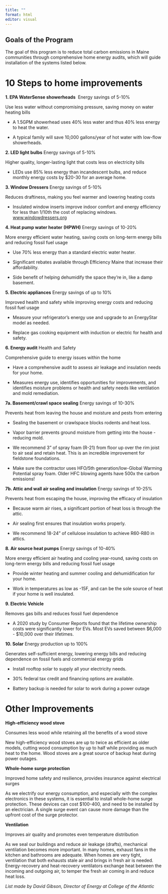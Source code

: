 ```yaml
---
title: ""
format: html
editor: visual
---
```


## Goals of the Program

The goal of this program is to reduce total carbon emissions in Maine communities through comprehensive home energy audits, which will guide installation of the systems listed below.

# 10 Steps to home improvements

**1. EPA WaterSense showerheads**  Energy savings of 5-10%

Use less water without compromising pressure, saving money on water heating bills

-   A 1.5GPM showerhead uses 40% less water and thus 40% less energy to heat the water.

-   A typical family will save 10,000 gallons/year of hot water with low-flow showerheads. 

**2. LED light bulbs** Energy savings of 5-10%

Higher quality, longer-lasting light that costs less on electricity bills

-   LEDs use 85% less energy than incandescent bulbs, and reduce monthly energy costs by \$20-30 for an average home.

**3. Window Dressers** Energy savings of 5-10%

Reduces draftiness, making you feel warmer and lowering heating costs

-   Insulated window inserts improve indoor comfort and energy efficiency for less than 1/10th the cost of replacing windows. [www.windowdressers.org](http://www.windowdressers.org) 

**4. Heat pump water heater** **(HPWH)** Energy savings of 10-20%

More energy efficient water heating, saving costs on long-term energy bills and reducing fossil fuel usage

-   Use 70% less energy than a standard electric water heater.

-   Significant rebates available through Efficiency Maine that increase their affordability.

-   Side benefit of helping dehumidify the space they're in, like a damp basement.

**5. Electric appliances** Energy savings of up to 10%

Improved health and safety while improving energy costs and reducing fossil fuel usage

-   Measure your refrigerator's energy use and upgrade to an EnergyStar model as needed. 

-   Replace gas cooking equipment with induction or electric for health and safety.

**6. Energy audit** Health and Safety

Comprehensive guide to energy issues within the home

-   Have a comprehensive audit to assess air leakage and insulation needs for your home.

-   Measures energy use, identifies opportunities for improvements, and identifies moisture problems or health and safety needs like ventilation and mold remediation. 

**7a. Basement/crawl space sealing** Energy savings of 10-30%

Prevents heat from leaving the house and moisture and pests from entering

-   Sealing the basement or crawlspace blocks rodents and heat loss.

-   Vapor barrier prevents ground moisture from getting into the house - reducing mold.

-   We recommend 3" of spray foam (R-21) from floor up over the rim joist to air seal and retain heat. This is an incredible improvement for fieldstone foundations. 

-   Make sure the contractor uses HFO/5th generation/low-Global Warming Potential spray foam. Older HFC blowing agents have 500x the carbon emissions!

**7b. Attic and wall air sealing and insulation** Energy savings of 10-25%

Prevents heat from escaping the house, improving the efficacy of insulation

-   Because warm air rises, a significant portion of heat loss is through the attic. 

-   Air sealing first ensures that insulation works properly.

-   We recommend 18-24" of cellulose insulation to achieve R60-R80 in attics.

**8. Air source heat pumps** Energy savings of 10-40%

More energy efficient air heating and cooling year-round, saving costs on long-term energy bills and reducing fossil fuel usage

-   Provide winter heating and summer cooling and dehumidification for your home.

-   Work in temperatures as low as -15F, and can be the sole source of heat if your home is well insulated.

**9. Electric Vehicle**

Removes gas bills and reduces fossil fuel dependence

-   A 2020 study by Consumer Reports found that the lifetime ownership costs were significantly lower for EVs. Most EVs saved between \$6,000 - \$10,000 over their lifetimes.

**10. Solar** Energy production up to 100%

Generates self-sufficient energy, lowering energy bills and reducing dependence on fossil fuels and commercial energy grids

-   Install rooftop solar to supply all your electricity needs.

-   30% federal tax credit and financing options are available.

-   Battery backup is needed for solar to work during a power outage

# Other Improvements

**High-efficiency wood stove**

Consumes less wood while retaining all the benefits of a wood stove

New high-efficiency wood stoves are up to twice as efficient as older models, cutting wood consumption by up to half while providing as much heat to the home. Wood stoves are a great source of backup heat during power outages.

**Whole-home surge protection**

Improved home safety and resilience, provides insurance against electrical surges

As we electrify our energy consumption, and especially with the complex electronics in these systems, it is essential to install whole-home surge protection. These devices can cost \$100-400, and need to be installed by an electrician. A single surge event can cause more damage than the upfront cost of the surge protector.

**Ventilation**

Improves air quality and promotes even temperature distribution

As we seal our buildings and reduce air leakage (drafts), mechanical ventilation becomes more important. In many homes, exhaust fans in the kitchen and bathrooms are adequate. When homes are very tight, ventilation that both exhausts stale air and brings in fresh air is needed. Energy-recovery and heat-recovery ventilators exchange heat between the incoming and outgoing air, to temper the fresh air coming in and reduce heat loss.

*List made by David Gibson, Director of Energy at College of the Atlantic*
